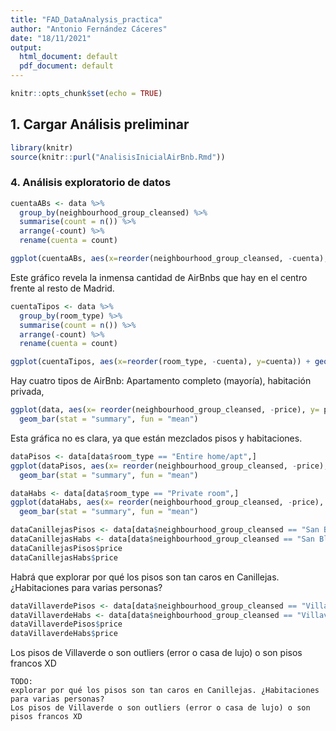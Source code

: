 ```yaml
---
title: "FAD_DataAnalysis_practica"
author: "Antonio Fernández Cáceres"
date: "18/11/2021"
output:
  html_document: default
  pdf_document: default
---
```


```r
knitr::opts_chunk$set(echo = TRUE)
```

## 1. Cargar Análisis preliminar

```r
library(knitr)
source(knitr::purl("AnalisisInicialAirBnb.Rmd"))
```

### 4. Análisis exploratorio de datos

```r
cuentaABs <- data %>%
  group_by(neighbourhood_group_cleansed) %>%
  summarise(count = n()) %>%
  arrange(-count) %>%
  rename(cuenta = count)

ggplot(cuentaABs, aes(x=reorder(neighbourhood_group_cleansed, -cuenta), y=cuenta)) + geom_bar(stat='identity')
```
Este gráfico revela la inmensa cantidad de AirBnbs que hay en el centro frente al resto de Madrid.


```r

cuentaTipos <- data %>%
  group_by(room_type) %>%
  summarise(count = n()) %>%
  arrange(-count) %>%
  rename(cuenta = count)

ggplot(cuentaTipos, aes(x=reorder(room_type, -cuenta), y=cuenta)) + geom_bar(stat='identity')
```

Hay cuatro tipos de AirBnb: Apartamento completo (mayoría), habitación privada, 

```r
ggplot(data, aes(x= reorder(neighbourhood_group_cleansed, -price), y= price)) +
  geom_bar(stat = "summary", fun = "mean")
```

Esta gráfica no es clara, ya que están mezclados pisos y habitaciones.


```r

dataPisos <- data[data$room_type == "Entire home/apt",]
ggplot(dataPisos, aes(x= reorder(neighbourhood_group_cleansed, -price), y= price)) +
  geom_bar(stat = "summary", fun = "mean")
```

```r

dataHabs <- data[data$room_type == "Private room",]
ggplot(dataHabs, aes(x= reorder(neighbourhood_group_cleansed, -price), y= price)) +
  geom_bar(stat = "summary", fun = "mean")
```



```r

dataCanillejasPisos <- data[data$neighbourhood_group_cleansed == "San Blas - Canillejas" & data$room_type == "Entire home/apt",]
dataCanillejasHabs <- data[data$neighbourhood_group_cleansed == "San Blas - Canillejas" & data$room_type == "Private room",]
dataCanillejasPisos$price
dataCanillejasHabs$price
```

Habrá que explorar por qué los pisos son tan caros en Canillejas. ¿Habitaciones para varias personas?


```r

dataVillaverdePisos <- data[data$neighbourhood_group_cleansed == "Villaverde" & data$room_type == "Entire home/apt",]
dataVillaverdeHabs <- data[data$neighbourhood_group_cleansed == "Villaverde" & data$room_type == "Private room",]
dataVillaverdePisos$price
dataVillaverdeHabs$price
```

Los pisos de Villaverde o son outliers (error o casa de lujo) o son pisos francos XD

```
TODO:
explorar por qué los pisos son tan caros en Canillejas. ¿Habitaciones para varias personas?
Los pisos de Villaverde o son outliers (error o casa de lujo) o son pisos francos XD
```